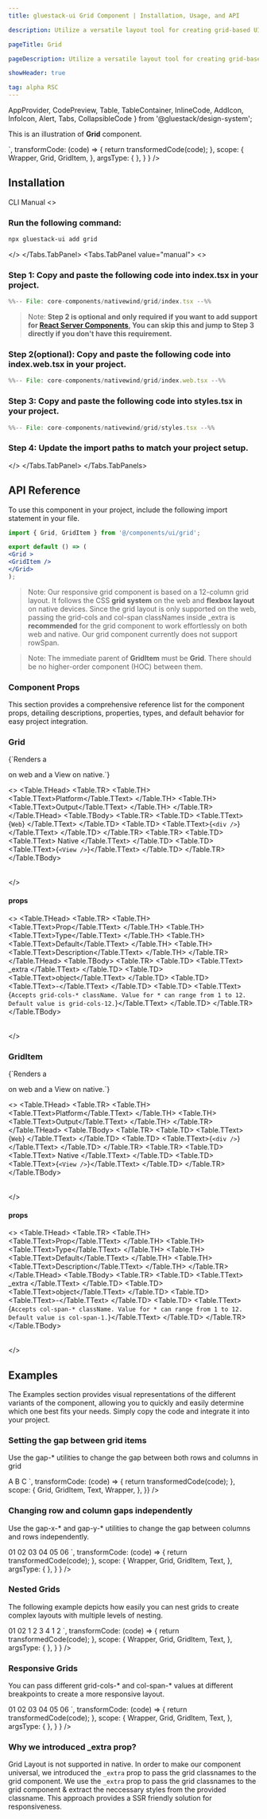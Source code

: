 ```yaml
---
title: gluestack-ui Grid Component | Installation, Usage, and API

description: Utilize a versatile layout tool for creating grid-based UIs with rows and columns. Flexible and robust for diverse layout structures.

pageTitle: Grid

pageDescription: Utilize a versatile layout tool for creating grid-based UIs with rows and columns. Flexible and robust for diverse layout structures.

showHeader: true

tag: alpha RSC
---
```



<Meta title="with-nativewind/Components/Layout/Grid" />

  AppProvider,
  CodePreview,
  Table,
  TableContainer,
  InlineCode,
  AddIcon,
  InfoIcon,
  Alert,
  Tabs,
  CollapsibleCode
} from '@gluestack/design-system';


This is an illustration of **Grid** component.

<Wrapper>
  <CodePreview
      showComponentRenderer={ true }
    showArgsController={ false}
    _rendererWrapper={{
      alignItems: 'stretch',
      padding: 20,
    }}
    metaData = {{
      code: `
<Grid className="gap-5" _extra={{
  className: 'grid-cols-8'
}} >
      <GridItem
        className="bg-background-50 p-6 rounded-md"
        _extra={{
  className: 'col-span-3'
}}
      />
      <GridItem
        className="bg-background-50 p-6 rounded-md"
        _extra={{
  className: 'col-span-5'
}}
      />
      <GridItem
        className="bg-background-50 p-6 rounded-md"
        _extra={{
   className: 'col-span-6'
}}
      />
      <GridItem
        className="bg-background-50 p-6 rounded-md"
        _extra={{
     className: 'col-span-4'
}}
      />
      <GridItem
        className="bg-background-50 p-6 rounded-md"
        _extra={{
   className: 'col-span-4'
}}
      />
    </Grid>
`,
        transformCode: (code) => {
          return transformedCode(code);
        },
          scope: {
        Wrapper,
        Grid,
        GridItem,
        },
      argsType: { },
    }
  }
  />
</Wrapper>

<br />

## Installation

<Tabs value="cli" type="section">
<Tabs.TabList>
      <Tabs.Tab value="cli">
        <Tabs.TabTitle>CLI</Tabs.TabTitle>
      </Tabs.Tab>
     <Tabs.Tab value="manual">
        <Tabs.TabTitle>Manual</Tabs.TabTitle>
     </Tabs.Tab>
  </Tabs.TabList>
  <Tabs.TabPanels>
    <Tabs.TabPanel value="cli">
<>

### Run the following command:
  ```bash
  npx gluestack-ui add grid
  ```
</>
    </Tabs.TabPanel>
    <Tabs.TabPanel value="manual"> 
<>

### Step 1: Copy and paste the following code into index.tsx in your project.
<CollapsibleCode>

```jsx 
%%-- File: core-components/nativewind/grid/index.tsx --%% 
```
</CollapsibleCode>

> Note: **Step 2 is optional and only required if you want to add support for [React Server Components](https://vercel.com/blog/understanding-react-server-components), You can skip this and jump to Step 3 directly if you don't have this requirement.**

### Step 2(optional): Copy and paste the following code into index.web.tsx in your project.
<CollapsibleCode>

```jsx 
%%-- File: core-components/nativewind/grid/index.web.tsx --%% 
```
</CollapsibleCode>

### Step 3: Copy and paste the following code into styles.tsx in your project.
<CollapsibleCode>

```jsx 
%%-- File: core-components/nativewind/grid/styles.tsx --%% 
```
</CollapsibleCode>

### Step 4: Update the import paths to match your project setup.
</>
    </Tabs.TabPanel>
  </Tabs.TabPanels>
</Tabs>

## API Reference

To use this component in your project, include the following import statement in your file.

```jsx
import { Grid, GridItem } from '@/components/ui/grid';
```

```jsx
export default () => (
<Grid >
<GridItem />
</Grid>
);
```

> Note: Our responsive grid component is based on a 12-column grid layout. It follows the CSS **grid system** on the web and **flexbox layout** on native devices. Since the grid layout is only supported on the web, passing the grid-cols and col-span classNames inside _extra is **recommended** for the grid component to work effortlessly on both web and native. Our grid component currently does not support rowSpan.

> Note: The immediate parent of **GridItem** must be **Grid**. There should be no higher-order component (HOC) between them.

### Component Props

This section provides a comprehensive reference list for the component props, detailing descriptions, properties, types, and default behavior for easy project integration.

### Grid

<p>{`Renders a <div /> on web and a View on native.`}</p>

<>
  <TableContainer>
    <Table>
      <Table.THead>
        <Table.TR>
          <Table.TH>
            <Table.TText>Platform</Table.TText>
          </Table.TH>
          <Table.TH>
            <Table.TText>Output</Table.TText>
          </Table.TH>
        </Table.TR>
      </Table.THead>
      <Table.TBody>
        <Table.TR>
          <Table.TD>
            <Table.TText>
              <InlineCode>{`Web`}</InlineCode>
            </Table.TText>
          </Table.TD>
          <Table.TD>
            <Table.TText>{`<div />`}</Table.TText>
          </Table.TD>
        </Table.TR>
        <Table.TR>
          <Table.TD>
            <Table.TText>
              <InlineCode>Native</InlineCode>
            </Table.TText>
          </Table.TD>
          <Table.TD>
            <Table.TText>{`<View />`}</Table.TText>
          </Table.TD>
        </Table.TR>
      </Table.TBody>
    </Table>
  </TableContainer>
</>

#### props

<>
  <TableContainer>
    <Table>
      <Table.THead>
        <Table.TR>
          <Table.TH>
            <Table.TText>Prop</Table.TText>
          </Table.TH>
          <Table.TH>
            <Table.TText>Type</Table.TText>
          </Table.TH>
          <Table.TH>
            <Table.TText>Default</Table.TText>
          </Table.TH>
          <Table.TH>
            <Table.TText>Description</Table.TText>
          </Table.TH>
        </Table.TR>
      </Table.THead>
      <Table.TBody>
        <Table.TR>
          <Table.TD>
            <Table.TText>
              <InlineCode>_extra</InlineCode>
            </Table.TText>
          </Table.TD>
          <Table.TD>
            <Table.TText>object</Table.TText>
          </Table.TD>
          <Table.TD>
            <Table.TText>-</Table.TText>
          </Table.TD>
             <Table.TD>
            <Table.TText>{`Accepts grid-cols-* className. Value for * can range from 1 to 12. Default value is grid-cols-12.`}</Table.TText>
          </Table.TD>
        </Table.TR>
      </Table.TBody>
    </Table>
  </TableContainer>
</>

### GridItem

<p>{`Renders a <div /> on web and a View on native.`}</p>

<>
  <TableContainer>
    <Table>
      <Table.THead>
        <Table.TR>
          <Table.TH>
            <Table.TText>Platform</Table.TText>
          </Table.TH>
          <Table.TH>
            <Table.TText>Output</Table.TText>
          </Table.TH>
        </Table.TR>
      </Table.THead>
      <Table.TBody>
        <Table.TR>
          <Table.TD>
            <Table.TText>
              <InlineCode>{`Web`}</InlineCode>
            </Table.TText>
          </Table.TD>
          <Table.TD>
            <Table.TText>{`<div />`}</Table.TText>
          </Table.TD>
        </Table.TR>
        <Table.TR>
          <Table.TD>
            <Table.TText>
              <InlineCode>Native</InlineCode>
            </Table.TText>
          </Table.TD>
          <Table.TD>
            <Table.TText>{`<View />`}</Table.TText>
          </Table.TD>
        </Table.TR>
      </Table.TBody>
    </Table>
  </TableContainer>
</>

#### props

<>
  <TableContainer>
    <Table>
      <Table.THead>
        <Table.TR>
          <Table.TH>
            <Table.TText>Prop</Table.TText>
          </Table.TH>
          <Table.TH>
            <Table.TText>Type</Table.TText>
          </Table.TH>
          <Table.TH>
            <Table.TText>Default</Table.TText>
          </Table.TH>
          <Table.TH>
            <Table.TText>Description</Table.TText>
          </Table.TH>
        </Table.TR>
      </Table.THead>
      <Table.TBody>
        <Table.TR>
          <Table.TD>
            <Table.TText>
              <InlineCode>_extra</InlineCode>
            </Table.TText>
          </Table.TD>
          <Table.TD>
            <Table.TText>object</Table.TText>
          </Table.TD>
          <Table.TD>
            <Table.TText>-</Table.TText>
          </Table.TD>
             <Table.TD>
            <Table.TText>{`Accepts col-span-* className. Value for * can range from 1 to 12. Default value is col-span-1.`}</Table.TText>
          </Table.TD>
        </Table.TR>
      </Table.TBody>
    </Table>
  </TableContainer>
</>


## Examples

The Examples section provides visual representations of the different variants of the component, allowing you to quickly and easily determine which one best fits your needs. Simply copy the code and integrate it into your project.

### Setting the gap between grid items

Use the gap-* utilities to change the gap between both rows and columns in grid

<Wrapper>
  <CodePreview
    showComponentRenderer={true}
    showArgsController={false}
    _rendererWrapper={{
      alignItems: 'stretch',
      padding: 20,
    }}
    metaData={{
      code: `
    <Grid className="gap-4" _extra={{
      className: 'grid-cols-9',
    }}>
      <GridItem
        className="bg-background-50 p-3 rounded-md text-center"
        _extra={{
      className: 'col-span-3',
    }}
      >
        <Text>A</Text>
      </GridItem>
       <GridItem
        className="bg-background-50 p-3 rounded-md text-center"
        _extra={{
      className: 'col-span-3',
    }}
      >
        <Text>B</Text>
      </GridItem>
      <GridItem
        className="bg-background-50 p-3 rounded-md text-center"
        _extra={{
      className: 'col-span-3',
    }}
      >
        <Text>C</Text>
      </GridItem>
    </Grid>
      `,
      transformCode: (code) => {
        return transformedCode(code);
      },
      scope: {
       Grid,
        GridItem,
        Text,
        Wrapper,
      },
    }}
  />
</Wrapper>

### Changing row and column gaps independently

Use the gap-x-* and gap-y-* utilities to change the gap between columns and rows independently.

<Wrapper>
  <CodePreview
      showComponentRenderer={ true }
    showArgsController={ false}
    _rendererWrapper={{
      alignItems: 'stretch',
      padding: 20,
    }}
    metaData = {{
      code: `
<Grid className="gap-y-2 gap-x-4" _extra={{
  className: 'grid-cols-6',
}}>
      <GridItem
        className="bg-background-50 p-4 rounded-md text-center"
        _extra={{
          className: 'col-span-2',
        }}
      >
        <Text className="text-sm">01</Text>
      </GridItem>
      <GridItem
        className="bg-background-50 p-4 rounded-md text-center"
         _extra={{
          className: 'col-span-2',
        }}
      >
        <Text className="text-sm">02</Text>
      </GridItem>
      <GridItem
        className="bg-background-50 p-4 rounded-md text-center"
         _extra={{
          className: 'col-span-2',
        }}
      >
        <Text className="text-sm">03</Text>
      </GridItem>
      <GridItem
        className="bg-background-50 p-4 rounded-md text-center"
         _extra={{
          className: 'col-span-2',
        }}
      >
        <Text className="text-sm">04</Text>
      </GridItem>
      <GridItem
        className="bg-background-50 p-4 rounded-md text-center"
         _extra={{
          className: 'col-span-2',
        }}
      >
        <Text className="text-sm">05</Text>
      </GridItem>
            <GridItem
        className="bg-background-50 p-4 rounded-md text-center"
         _extra={{
          className: 'col-span-2',
        }}
      >
        <Text className="text-sm">06</Text>
      </GridItem>
    </Grid>
`,
        transformCode: (code) => {
          return transformedCode(code);
        },
          scope: {
        Wrapper,
        Grid,
        GridItem,
        Text,
        },
      argsType: { },
    }
  }
  />
</Wrapper>

### Nested Grids

The following example depicts how easily you can nest grids to create complex layouts with multiple levels of nesting.

<Wrapper>
  <CodePreview
      showComponentRenderer={ true }
    showArgsController={ false}
    _rendererWrapper={{
      alignItems: 'stretch',
      padding: 20,
    }}
    metaData = {{
      code: `
<Grid className="gap-3" _extra={{
  className: 'grid-cols-8',
}}>
      <GridItem
        className="bg-background-50 p-3 rounded-md text-center"
        _extra={{
          className: 'col-span-4',
        }}
      >
        <Text className="text-sm">01</Text>
      </GridItem>
      <GridItem
        className="bg-background-50 p-3 rounded-md text-center"
         _extra={{
          className: 'col-span-4',
        }}
      >
        <Text className="text-sm">02</Text>
      </GridItem>
      <GridItem
        className="bg-background-50 p-3 rounded-md text-center"
           _extra={{
          className: 'col-span-4',
        }}
      >
      <Grid className="gap-5" _extra={{
        className: 'grid-cols-2',
      }}>
        <GridItem className="bg-background-200 p-2 rounded-md" _extra={{
          className: 'col-span-1',
        }}><Text className="text-sm">1</Text></GridItem>
        <GridItem className="bg-background-200 p-2 rounded-md" _extra={{
          className: 'col-span-1',
        }}><Text className="text-sm" >2</Text></GridItem>
        <GridItem className="bg-background-200 p-2 rounded-md"  _extra={{
          className: 'col-span-1',
        }}><Text className="text-sm">3</Text></GridItem>
             <GridItem className="bg-background-200 p-2 rounded-md" _extra={{
          className: 'col-span-1',
        }}><Text className="text-sm" >4</Text></GridItem>
        </Grid>
      </GridItem>
      <GridItem
        className="bg-background-50 p-3 rounded-md text-center"
        _extra={{
          className: 'col-span-4',
        }}
      >
        <Grid className="gap-5" _extra={{
          className: 'grid-cols-4',
        }}>
        <GridItem className="bg-background-200 p-2 rounded-md" _extra={{
          className: 'col-span-4',
        }}><Text className="text-sm" >1</Text></GridItem>
        <GridItem className="bg-background-200 p-2 rounded-md" _extra={{
          className: 'col-span-4',
        }}><Text className="text-sm">2</Text></GridItem>
        </Grid>
      </GridItem>
    </Grid>
`,
        transformCode: (code) => {
          return transformedCode(code);
        },
          scope: {
        Wrapper,
        Grid,
        GridItem,
        Text,
        },
      argsType: { },
    }
  }
  />
</Wrapper>

### Responsive Grids

You can pass different grid-cols-* and col-span-* values at different breakpoints to create a more responsive layout.

<Wrapper>
  <CodePreview
      showComponentRenderer={ true }
    showArgsController={ false}
    _rendererWrapper={{
      alignItems: 'stretch',
      padding: 20,
    }}
    metaData = {{
      code: `
<Grid className="gap-y-2 gap-x-4" _extra={{
  className: 'grid-cols-6',
}}>
      <GridItem
        className="bg-background-50 p-4 rounded-md text-center"
        _extra={{
          className: 'col-span-6 md:col-span-3 lg:col-span-2',
        }}
      >
        <Text className="text-sm">01</Text>
      </GridItem>
      <GridItem
        className="bg-background-50 p-4 rounded-md text-center"
         _extra={{
  className: 'col-span-6 md:col-span-3 lg:col-span-2',
        }}
      >
        <Text className="text-sm">02</Text>
      </GridItem>
      <GridItem
        className="bg-background-50 p-4 rounded-md text-center"
         _extra={{
    className: 'col-span-6 md:col-span-3 lg:col-span-2',
        }}
      >
        <Text className="text-sm">03</Text>
      </GridItem>
      <GridItem
        className="bg-background-50 p-4 rounded-md text-center"
         _extra={{
        className: 'col-span-6 md:col-span-3 lg:col-span-2',
        }}
      >
        <Text className="text-sm">04</Text>
      </GridItem>
      <GridItem
        className="bg-background-50 p-4 rounded-md text-center"
         _extra={{
      className: 'col-span-6 md:col-span-3 lg:col-span-2',
        }}
      >
        <Text className="text-sm">05</Text>
      </GridItem>
            <GridItem
        className="bg-background-50 p-4 rounded-md text-center"
         _extra={{
        className: 'col-span-6 md:col-span-3 lg:col-span-2',
        }}
      >
        <Text className="text-sm">06</Text>
      </GridItem>
    </Grid>
`,
        transformCode: (code) => {
          return transformedCode(code);
        },
          scope: {
        Wrapper,
        Grid,
        GridItem,
        Text,
        },
      argsType: { },
    }
  }
  />
</Wrapper>

### Why we introduced \_extra prop?

Grid Layout is not supported in native. In order to make our component universal, we introduced the `_extra` prop to pass the grid classnames to the grid component. We use the `_extra` prop to pass the grid classnames to the grid component & extract the neccessary styles from the provided classname. This approach provides a SSR friendly solution for responsiveness.